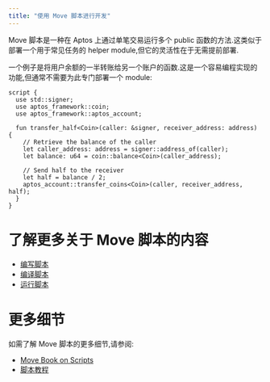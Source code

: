 ```yaml
---
title: "使用 Move 脚本进行开发"
---
```


Move 脚本是一种在 Aptos 上通过单笔交易运行多个 public 函数的方法.这类似于部署一个用于常见任务的 helper module,但它的灵活性在于无需提前部署.

一个例子是将用户余额的一半转账给另一个账户的函数.这是一个容易编程实现的功能,但通常不需要为此专门部署一个 module:

```move
script {
  use std::signer;
  use aptos_framework::coin;
  use aptos_framework::aptos_account;

  fun transfer_half<Coin>(caller: &signer, receiver_address: address) {
    // Retrieve the balance of the caller
    let caller_address: address = signer::address_of(caller);
    let balance: u64 = coin::balance<Coin>(caller_address);

    // Send half to the receiver
    let half = balance / 2;
    aptos_account::transfer_coins<Coin>(caller, receiver_address, half);
  }
}
```

# 了解更多关于 Move 脚本的内容

- [编写脚本](/zh/build/smart-contracts/scripts/writing-scripts)
- [编译脚本](/zh/build/smart-contracts/scripts/compiling-scripts)
- [运行脚本](/zh/build/smart-contracts/scripts/running-scripts)

# 更多细节

如需了解 Move 脚本的更多细节,请参阅:

- [Move Book on Scripts](/zh/build/smart-contracts/book/modules-and-scripts)
- [脚本教程](/zh/build/smart-contracts/scripts/script-tutorial)
